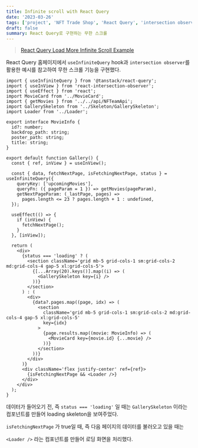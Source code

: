 ```yaml
---
title: Infinite scroll with React Query
date: '2023-03-26'
tags: ['project', 'NFT Trade Shop', 'React Query', 'intersection observer']
draft: false
summary: React Query로 구현하는 무한 스크롤
---
```


> [React Query Load More Infinite Scroll Example](https://tanstack.com/query/v4/docs/react/examples/react/load-more-infinite-scroll)

React Query 홈페이지에서 `useInfiniteQuery` hook과 `intersection observer`를 활용한 예시를 참고하여 무한 스크롤 기능을 구현했다.

```tsx
import { useInfiniteQuery } from '@tanstack/react-query';
import { useInView } from 'react-intersection-observer';
import { useEffect } from 'react';
import MovieCard from '../MovieCard';
import { getMovies } from '../../api/NFTeamApi';
import GallerySkeleton from '../Skeleton/GallerySkeleton';
import Loader from '../Loader';

export interface MovieInfo {
  id?: number;
  backdrop_path: string;
  poster_path: string;
  title: string;
}

export default function Gallery() {
  const { ref, inView } = useInView();

  const { data, fetchNextPage, isFetchingNextPage, status } = useInfiniteQuery({
    queryKey: ['upcomingMovies'],
    queryFn: ({ pageParam = 1 }) => getMovies(pageParam),
    getNextPageParam: (_lastPage, pages) =>
      pages.length <= 23 ? pages.length + 1 : undefined,
  });

  useEffect(() => {
    if (inView) {
      fetchNextPage();
    }
  }, [inView]);

  return (
    <div>
      {status === 'loading' ? (
        <section className='grid mb-5 grid-cols-1 sm:grid-cols-2 md:grid-cols-4 gap-5 xl:grid-cols-5'>
          {[...Array(20).keys()].map((i) => (
            <GallerySkeleton key={i} />
          ))}
        </section>
      ) : (
        <div>
          {data?.pages.map((page, idx) => (
            <section
              className='grid mb-5 grid-cols-1 sm:grid-cols-2 md:grid-cols-4 gap-5 xl:grid-cols-5'
              key={idx}
            >
              {page.results.map((movie: MovieInfo) => (
                <MovieCard key={movie.id} {...movie} />
              ))}
            </section>
          ))}
        </div>
      )}
      <div className='flex justify-center' ref={ref}>
        {isFetchingNextPage && <Loader />}
      </div>
    </div>
  );
}
```

데이터가 들어오기 전, 즉 `status === 'loading'` 일 때는 `GallerySkeleton` 이라는 컴포넌트를 만들어 loading skeleton을 보여주었다. 

`isFetchingNextPage` 가 true일 때, 즉 다음 페이지의 데이터를 불러오고 있을 때는 

`<Loader />` 라는 컴포넌트를 만들어 로딩 화면을 처리했다.